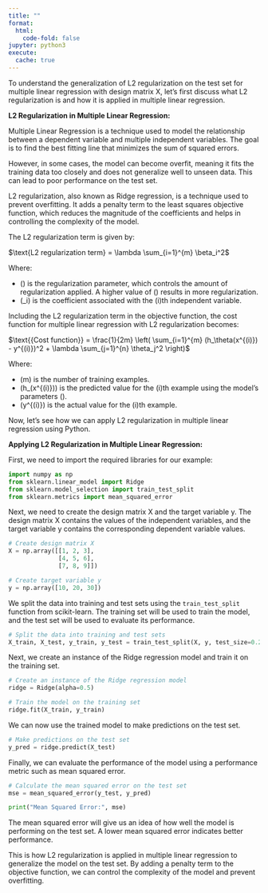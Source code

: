 ```yaml
---
title: ""
format:
  html:
    code-fold: false
jupyter: python3
execute: 
  cache: true
---
```



To understand the generalization of L2 regularization on the test set for multiple linear regression with design matrix X, let's first discuss what L2 regularization is and how it is applied in multiple linear regression.

**L2 Regularization in Multiple Linear Regression:**

Multiple Linear Regression is a technique used to model the relationship between a dependent variable and multiple independent variables. The goal is to find the best fitting line that minimizes the sum of squared errors.

However, in some cases, the model can become overfit, meaning it fits the training data too closely and does not generalize well to unseen data. This can lead to poor performance on the test set.

L2 regularization, also known as Ridge regression, is a technique used to prevent overfitting. It adds a penalty term to the least squares objective function, which reduces the magnitude of the coefficients and helps in controlling the complexity of the model.

The L2 regularization term is given by:


$\text{L2 regularization term} = \lambda \sum_{i=1}^{m} \beta_i^2$

Where:

- \(\lambda\) is the regularization parameter, which controls the amount of regularization applied. A higher value of \(\lambda\) results in more regularization.
- \(\beta_i\) is the coefficient associated with the \(i\)th independent variable.

Including the L2 regularization term in the objective function, the cost function for multiple linear regression with L2 regularization becomes:


$\text{{Cost function}} = \frac{1}{2m} \left( \sum_{i=1}^{m} (h_\theta(x^{(i)}) - y^{(i)})^2 + \lambda \sum_{j=1}^{n} \theta_j^2 \right)$

Where:

- \(m\) is the number of training examples.
- \(h_\theta(x^{(i)})\) is the predicted value for the \(i\)th example using the model's parameters \(\theta\).
- \(y^{(i)}\) is the actual value for the \(i\)th example.

Now, let's see how we can apply L2 regularization in multiple linear regression using Python.

**Applying L2 Regularization in Multiple Linear Regression:**

First, we need to import the required libraries for our example:

```python
import numpy as np
from sklearn.linear_model import Ridge
from sklearn.model_selection import train_test_split
from sklearn.metrics import mean_squared_error
```

Next, we need to create the design matrix X and the target variable y. The design matrix X contains the values of the independent variables, and the target variable y contains the corresponding dependent variable values.

```python
# Create design matrix X
X = np.array([[1, 2, 3],
              [4, 5, 6],
              [7, 8, 9]])

# Create target variable y
y = np.array([10, 20, 30])
```

We split the data into training and test sets using the `train_test_split` function from scikit-learn. The training set will be used to train the model, and the test set will be used to evaluate its performance.

```python
# Split the data into training and test sets
X_train, X_test, y_train, y_test = train_test_split(X, y, test_size=0.2, random_state=42)
```

Next, we create an instance of the Ridge regression model and train it on the training set.

```python
# Create an instance of the Ridge regression model
ridge = Ridge(alpha=0.5)

# Train the model on the training set
ridge.fit(X_train, y_train)
```

We can now use the trained model to make predictions on the test set.

```python
# Make predictions on the test set
y_pred = ridge.predict(X_test)
```

Finally, we can evaluate the performance of the model using a performance metric such as mean squared error.

```python
# Calculate the mean squared error on the test set
mse = mean_squared_error(y_test, y_pred)

print("Mean Squared Error:", mse)
```

The mean squared error will give us an idea of how well the model is performing on the test set. A lower mean squared error indicates better performance.

This is how L2 regularization is applied in multiple linear regression to generalize the model on the test set. By adding a penalty term to the objective function, we can control the complexity of the model and prevent overfitting.